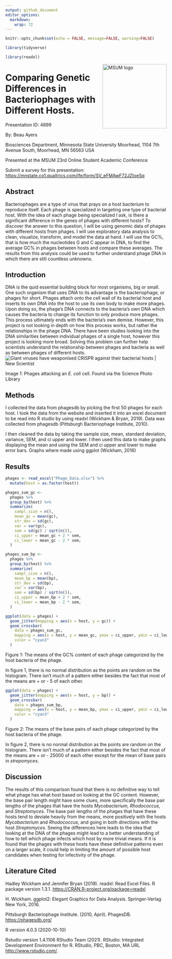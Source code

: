 ```yaml
---
output: github_document
editor_options: 
  markdown: 
    wrap: 72
---
```


```r
knitr::opts_chunk$set(echo = FALSE, message=FALSE, warning=FALSE)
```

```r
library(tidyverse)

library(readxl)
```

<img src="https://www2.mnstate.edu/uploadedImages/Content/Marketing/logos/MSUM_Signature_Vert_Color.jpg" alt="MSUM logo" width="200" style="float:right"/>

# Comparing Genetic Differences in Bacteriophages with Different Hosts.

Presentation ID: 4899

By: Beau Ayers

Biosciences Department, Minnesota State University Moorhead, 1104 7th
Avenue South, Moorhead, MN 56563 USA

Presented at the MSUM 23rd Online Student Academic Conference

Submit a survey for this presentation:
<https://mnstate.co1.qualtrics.com/jfe/form/SV_eFMAwF72JZIoeSq>

## Abstract

Bacteriophages are a type of virus that prays on a host bacterium to
reproduce itself. Each phage is specialized in targeting one type of
bacterial host. With the idea of each phage being specialized I ask, is
there a significant difference in the genes of phages with different
hosts? To discover the answer to this question, I will be using genomic
data of phages with different hosts from phages. I will use exploratory
data analysis to clean, visualize, transform, and model the data at
hand. I will use the GC%, that is how much the nucleotides G and C
appear in DNA, to find the average GC% in phages between hosts and
compare these averages. The results from this analysis could be used to
further understand phage DNA in which there are still countless
unknowns.

## Introduction

DNA is the quid essential building block for most organisms, big or
small. One such organism that uses DNA to its advantage is the
bacteriophage, or phages for short. Phages attach onto the cell wall of
its bacterial host and inserts its own DNA into the host to use its own
body to make more phages. Upon doing so, the phage's DNA connects to the
bacteria's own DNA which causes the bacteria to change its function to
only produce more phages. This process ultimately ends with the
bacteria's own demise. However, this project is not looking in depth on
how this process works, but rather the relationships in the phage DNA.
There have been studies looking into the DNA similarities between
individual phages of a single host, however this project is looking more
broad. Solving this problem can further help scientists understand the
relationship between phages and bacteria as well as between phages of
different hosts. ![Giant viruses have weaponised CRISPR against their
bacterial hosts \| New
Scientist](https://images.newscientist.com/wp-content/uploads/2019/03/29114749/m0900070-coloured_tem_of_t-bacteriophages_attacking_e.coli-spl.jpg)

Image 1: Phages attacking an *E. coli* cell. Found via the Science Photo
Library

## Methods

I collected the data from phagesdb by picking the first 50 phages for
each host. I took the data from the website and inserted it into an
excel document to be read into R studio by using readxl (Wickham &
Bryan, 2019). Data was collected from phagesdb (Pittsburgh Bacteriophage
Institute, 2010).

I then cleaned the data by taking the sample size, mean, standard
deviation, variance, SEM, and ci upper and lower. I then used this data
to make graphs displaying the mean and using the SEM and ci upper and
lower to make error bars. Graphs where made using ggplot (Wickham, 2016)

## Results

```r
phages <- read_excel("Phage_Data.xlsx") %>% 
  mutate(host = as.factor(host))
```

```r
phages_sum_gc <-
  phages %>%
  group_by(host) %>%
  summarize(
    sampl_size = n(),
    mean_gc = mean(gc),
    str_dev = sd(gc),
    var = var(gc),
    sem = sd(gc) / sqrt(n()),
    ci_upper = mean_gc + 2 * sem,
    ci_lower = mean_gc - 2 * sem,
  )

phages_sum_bp <-
  phages %>%
  group_by(host) %>%
  summarize(
    sampl_size = n(),
    mean_bp = mean(bp),
    str_dev = sd(bp),
    var = var(bp),
    sem = sd(bp) / sqrt(n()),
    ci_upper = mean_bp + 2 * sem,
    ci_lower = mean_bp - 2 * sem,
  )
```

```r
ggplot(data = phages) +
  geom_jitter(mapping = aes(x = host, y = gc)) +
  geom_crossbar(
    data = phages_sum_gc,
    mapping = aes(x = host, y = mean_gc, ymax = ci_upper, ymin = ci_lower),
    color = "cyan3"
  )
```

Figure 1: The means of the GC% content of each phage categorized by the
host bacteria of the phage.

In figure 1, there is no normal distribution as the points are random on
the histogram. There isn't much of a pattern either besides the fact
that most of the means are + or - 5 of each other.

```r
ggplot(data = phages) +
  geom_jitter(mapping = aes(x = host, y = bp)) +
  geom_crossbar(
    data = phages_sum_bp,
    mapping = aes(x = host, y = mean_bp, ymax = ci_upper, ymin = ci_lower),
    color = "cyan3"
  )
```

Figure 2: The means of the base pairs of each phage categorized by the
host bacteria of the phage.

In figure 2, there is no normal distribution as the points are random on
the histogram. There isn't much of a pattern either besides the fact
that most of the means are + or - 25000 of each other except for the
mean of base pairs in *strepomyces*.

## Discussion

The results of this comparison found that there is no definitive way to
tell what phage has what host based on looking at the GC content.
However, the base pair length might have some clues, more specifically
the base pair lengths of the phages that have the hosts *Mycobacterium,
Rhodococcus,* and *Streptomyces*. The base pair lengths of the phages
that have these hosts tend to deviate heavily from the means, more
positively with the hosts *Mycobacterium* and *Rhodococcus,* and going
in both directions with the host *Streptomyces.* Seeing the differences
here leads to the idea that looking at the DNA of the phages might lead
to a better understanding of how to tell which phage infects which host
by more trivial means. If it is found that the phages with these hosts
have these definitive patterns even on a larger scale, it could help in
limiting the amount of possible host candidates when testing for
infectivity of the phage.

## Literature Cited

Hadley Wickham and Jennifer Bryan (2019). readxl: Read Excel Files. R
package version 1.3.1. <https://CRAN.R-project.org/package=readxl>

H. Wickham. ggplot2: Elegant Graphics for Data Analysis. Springer-Verlag
New York, 2016.

Pittsburgh Bacteriophage Institute. (2010, April). PhagesDB.
<https://phagesdb.org/>

R version 4.0.3 (2020-10-10)

Rstudio version 1.4.1106 RStudio Team (2021). RStudio: Integrated
Development Environment for R. RStudio, PBC, Boston, MA URL
<http://www.rstudio.com/>.

